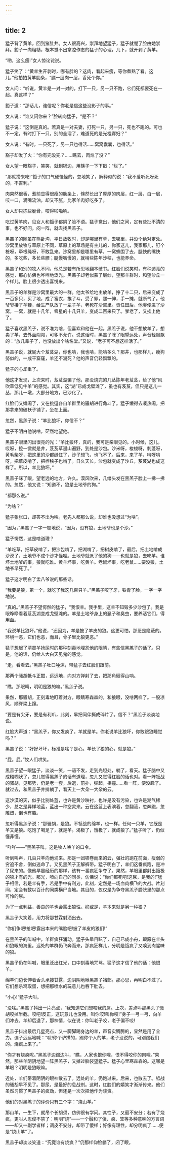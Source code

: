 ```yaml
---
---
---
```

title: 2
---



猛子背了黄羊，回到猪肚井。女人很高兴，崇拜地望猛子，猛子就绷了脸由她崇拜。豁子一向粗糙，根本觉不出拿腔作态的猛子的心理，几下，就开剥了黄羊。

“哟，这么瘦!”女人惊诧诧说。

猛子笑了：“黄羊生开剥时，哪有胖的？这肉，看起来瘦，等你煮熟了看。这儿，”他拍拍黄羊肋条，“膘一层肉一层，香死个你。”

女人问：“听说，黄羊是一对一对的，打下一只，另一只不跑，它们死都要死在一起。真这样？”

豁子道：“那话儿，谁信呢？你老是信这些没影子的事。”

女人说：“谁又问你来？”脸转向猛子，“是不？”

猛子说：“这倒是真的。若真是一对夫妻，打死一只，另一只，死也不跑的。可也不一定，有时打下一只，别的全溜了，难道死的是光棍寡妇？”

女人说：“有时，一只死了，另一只也得活……窝窝囊囊，也得活。”

豁子却发了火：“你有完没完？……瞧去，肉烂了没？”

女人望一眼豁子，笑笑，就到锅边，用筷子一下下戳：“烂了。”

“那就捞来吃!”豁子的口气硬怪怪的，忽地笑了，解释似的说：“我不爱听死呀死的，不吉利。”

肉果然很香，煮前显得很瘦的肋条上，倏然长出了厚厚的肉层，红一层，白一层，咬一口，满嘴流油，却又不腻，比家羊肉好吃多了。

女人却只拣些脆骨，咬得啪啪响。

吃过黄羊肉，见女人和豁子都阴了脸不语。猛子觉出，他们之间，定有些扯不清的事，也不好问，闷一阵，就去找黑羔子。

黑羔子的圈虽在熊卧沟，平日放牧时，却是哪里有草，去哪里，并没个绝对定处。沙窝里放牧与草原上不同，草原上的草场是有主儿的，你家这儿，我家那儿，钉个桩呀，牵根绳呀，不敢乱来。沙窝里却是哪里有草，一窝蜂围了去，腿快的嘴快的，多吃些，多长些膘；腿慢嘴慢的，就啃些陈年沙秸，也能养命。

黑羔子和别的牧人不同，他总是若有所思地翻本破书。红脸们说笑时，有种透亮的感觉，那心仿佛也哗哗地泛光。黑羔子却老似蒙了层纱，望那羊群时，和望沙丘一个样儿，脸上很少透出喜悦来。

黑羔子的羊群是沙窝里最大的一群。他太爷给地主放羊，挣了十二只，后来变成了一百多只，买了地，成了富农，挨了斗，受了罪，腿一伸，手一摊，就断气了。他爷爷接了羊鞭，给生产队放了一辈子羊，老死在沙窝里。责任田后，他爹便进了沙窝，一窝，就是十几年，零星的十几只羊，变成二百来只了。爹老了，又挨上他了。

猛子喜欢黑羔子，说不准为啥，但喜欢和他在一起。黑羔子说，他不想放羊了，想卖了羊，去外面闯闯，可爹不允许。说这话时，黑羔子眯了眼望远处，声音轻飘飘的：“放几辈子了，也没放出个啥名堂。”又说，“老子可不想这样活了。”

黑羔子说，就屁大个芨芨湖，你也啃，我也啃，能啃多久？那井，也那样儿，瘦狗努似的，一成干窟窿，羊还不渴死？他的声音仍轻飘飘的。

猛子的心却重了。

他这才发现，上次来时，芨芨湖骗了他，那没烧完的几丛陈年老芨芨，给了他“风吹草低见牛羊”的感觉。其实，这“湖”已成戈壁滩了，虽也有芨芨，但只是这儿一丛，那儿一墩，大部分地方，已沙化了。

红脸们又嬉闹了，又在挑逗各自羊群里的骚胡进行角斗了。猛子懒得去凑热闹，把那拿来的破袄子铺了，坐在上面。

忽然，黑羔子说：“羊比狼坏，你信不？”

猛子不明白他说啥，茫然地望他。

黑羔子眼里闪出很亮的光：“羊比狼坏，真的，我可是亲眼见的。小时候，这儿，哎呀，挖一锨就是井，芨芨草漫山遍野，到处是沙包。沙米呀，梭梭呀，刺蓬呀，黄毛柴呀，把这里的沙都缝住了，沙子想飞，也飞不了。后来，来了羊，啃呀啃呀，把草皮啃了，把桦秧子也啃了。日久天长，沙包就变成了沙丘，芨芨湖也成这样了。所以，羊比狼坏。”

黑羔子眯了眼，望老远的地方，许久。漠风吹来，几缕头发在黑羔子脸上一拂一拂的。忽然，他又说：“知道不，狼是土地爷的狗。”

“都那么说。”

“为啥？”

猛子张张口，却答不出为啥。老先人都那么说，却谁也没想过“为啥”。

“因为，”黑羔子一字一顿地说，“因为，没有狼，土地爷也是个沙。”

猛子愕然，这是啥道理？

“羊吃草，把草皮啃了，把沙包啃了，把湖啃了，把树皮啃了，最后，把土地啃成沙漠了，土地爷不成个沙才怪哩。土地爷就派了他的狗——也就是狼，去吃羊。谁坏土地爷的事，狼就吃谁。黄羊坏事，吃黄羊。老鼠坏事，吃老鼠……要没狼，土地爷早死了。”

猛子这才明白了孟八爷说的那些话。

“我要是狼，第一个，就吃了我这几百只羊。”黑羔子咬了牙，铁青了脸，一字一字地说。

“真的。”黑羔子不望愕然的猛子，“我恨羊。我手里，这羊不知毁多少沙包了。我是眼睁睁看着芨芨湖变成戈壁滩的。羊是土地爷身上的虱子和臭虫，要养活它们，得用血。

“我说羊比狼坏。”他说，“还因为，羊是披了羊皮的狼。这更可怕，那恶是隐蔽的。环境一恶，它们也恶，而且，骨子里比狼更恶。”

猛子想起了清晨羊抢尿时的那种刻毒地埋怨他的眼睛，有些信黑羔子的话了。只是，他的话，仍给人大白天见鬼的感觉。

“走，看看去。”黑羔子吐口唾沫，带猛子去红脸们跟前。

那两个骚胡牴斗正酣，远远地，向对方弹射了去，把那角砸得山响。

“瞧，那眼睛，明明是狼的嘛。”黑羔子说。

果然，那骚胡，正刻毒地盯着对方，眼睛寒森森的，和狼眼，没啥两样了。一股凉风，顺脊梁上蹿。

“要是有尖牙，要是有利爪，此刻，早把同伴撕成碎片了。信不？”黑羔子淡淡地说。

红脸大声道：“黑羔子，你又发疯了。羊就是羊。你老说羊比狼坏，你敢跟狼睡觉吗？”

黑羔子说：“好好坏坏，标准是啥？是心。羊长了狼的心，就是狼。”

“屁。屁。”牧人们哄笑。

黑羔子望一眼猛子，淡淡一笑，一语不发，走到光坦处，躺了，看天。猛子脑中又成糨糊状了，忽儿觉得黑羔子的话有道理，忽儿又觉得红脸的话也对。看一阵牴战的骚胡，见那势，仍是老一套，后退，前扑，弹起，相撞……看一阵，便没趣了。就过去，和黑羔子并排躺了，看天上一大朵一大朵的云。

这沙漠的天，似乎比别处蓝，也许是黄沙映衬，也许是没有污染，也许是潮气稀少，总之是异样地蓝，蓝出一种空灵来。云在这蓝上表演着，忽翻滚，忽奔跑，忽雕塑，倒也有趣。

忽听得黑羔子说：“那骚胡，是狼。不牴战的绵羊，也一样。任何一只羊，它既是羊又是狼。吃饱了喝足了，就是羊。渴极了，饿极了，就成狼了。”猛子听了，仍似懂非懂。

“咩咩——”黑羔子叫。这是牧人唤羊的口令。

听到叫声，几百只羊向他涌来。那是一团啸卷而来的云，强壮的跑在前面，瘦弱的穷追不舍，倒似逃命了。又见黑羔子正解裤带。猛子明白了，羊们这番疯跑，是冲了尿来的。像他早晨经历的那样，该有一番疯狂争夺了。果然，羊眼里都射出饿极的狼才有的光。那光，喷向自己的同类，仿佛说：“你们都死吧!这尿，是我的!”猛子相信，若是羊有手，若是手中有利刃，此刻，定然是一场血肉横飞的大战。片刻间，定会有数以百计的同类横尸当地。其目的，仅仅是为争夺黑羔子膀胱里的那点可怜的尿。

为了一点利益，善良的羊也会露出狼性。抑或是，羊本来就是另一种狼？

黑羔子大笑着，用力将那甘霖射洒出去。

“你们争吧!抢吧!露出本来的嘴脸吧!披了羊皮的狼们!”

在黑羔子的叫喊中，羊群疯狂涌动。猛子头晕目眩了，自己已成小舟，颠簸在羊头和狼眼的海里。远处的羊群仍飞奔而来，那疯狂样儿，分明是饿疯了又嗅到肉腥味的狼。

黑羔子仍在叫喊，眼里泛出红光，口中刻毒地咒骂。猛子这才信了他的话：他恨羊。

绵羊们边长伸着舌头承接甘露，边阴阴地瞅黑羔子裆部。那心思，再明白不过了。它们想杀鸡取蛋，想把那喷水的玩意儿也吞下肚去。

“小心!”猛子大叫。

“没啥。”黑羔子抖出一片亮点，“我知道它们想咬我的屌。上次，差点叫那黑头子骚胡咬掉半截。咬吧!反正，这玩意儿也没用。叫你咬!叫你咬!”身子一弓一弓，向羊们冲去。羊却后退了，那神情，似在说：你叫老子咬，老子偏不咬!

黑羔子抖出最后几星亮点，又一脚脚踢身边的羊，声音实腾腾的，显然是用了全力。谝子远远地喊：“呔!你个驴撵的，踢你个人的羊，老子没说的，可别踢我们的。烧疯上来了。”

“你才有烧疯呢。”黑羔子边踢边叫，“瞧，人家也恨你哩，恨不得咬你的肉哩。”果然，那些羊阴阴地望一阵黑羔子，又掉过脑袋望猛子。猛子心里寒森森的。这哪是羊眼？明明是狼眼嘛。

近处，羊们带着阴阴的眼神散去了。远处的羊，仍跑过来。后来，也散去了。牴战的骚胡早不见了。那尿，是最好的息战剂。这时，红脸们的嬉笑才渐渐传来。他们虽然习惯了黑羔子的疯劲，但还是一次次把他作为谈资。

他们的对黑羔子的评价只有三个字：“烧山羊。”

那山羊，一生下，就吊个长胡须，仿佛很有学问。其性子，又最不安分；若有了烧疯，更叫人忍俊不禁了：明明“烧”——一个融和了傻、疯、笨等多种意味的方言词——却又一副学者样；调皮不安分，却带了傻样；好像有理性，却分明疯了……便是“烧山羊”了。

黑羔子却淡淡笑道：“究竟谁有烧疯？”仍那样仰脸躺了，闭了眼。